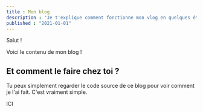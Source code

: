 ```yaml
---
title : Mon blog
description : "Je t'explique comment fonctionne mon vlog en quelques étapes. C'est vraiment trop cool la vie."
published : "2021-01-01"
---
```


Salut !

Voici le contenu de mon blog !

## Et comment le faire chez toi ?

Tu peux simplement regarder le code source de ce blog pour voir comment je l'ai fait. C'est vraiment simple.

ICI